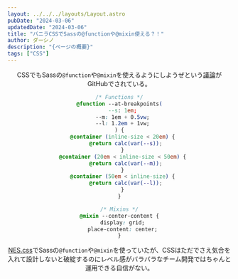 ```yaml
---
layout: ../../../layouts/Layout.astro
pubDate: "2024-03-06"
updatedDate: "2024-03-06"
title: "バニラCSSでSassの@functionや@mixin使える？！"
author: ダーシノ
description: "{ページの概要}"
tags: ["CSS"]
---
```



<Header {...frontmatter} />

CSSでもSassの`@function`や`@mixin`を使えるようにしようぜという[議論](https://github.com/w3c/csswg-drafts/issues/9350)がGitHubでされている。

```css
/* Functions */
@function --at-breakpoints(
  --s: 1em;
  --m: 1em + 0.5vw;
  --l: 1.2em + 1vw;
) {
  @container (inline-size < 20em) {
    @return calc(var(--s));
  }
  @container (20em < inline-size < 50em) {
    @return calc(var(--m));
  }
  @container (50em < inline-size) {
    @return calc(var(--l));
  }
}

/* Mixins */
@mixin --center-content {
  display: grid;
  place-content: center;
}
```

[NES.css](https://nostalgic-css.github.io/NES.css/)でSassの`@function`や`@mixin`を使っていたが、CSSはただでさえ気合を入れて設計しないと破綻するのにレベル感がバラバラなチーム開発ではちゃんと運用できる自信がない。
